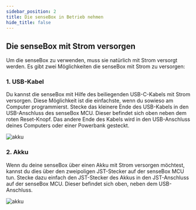 ```yaml
---
sidebar_position: 2
title: Die senseBox in Betrieb nehmen
hide_title: false
---
```

## Die senseBox mit Strom versorgen
<div>
<p>
Um die senseBox zu verwenden, muss sie natürlich mit Strom versorgt werden. Es gibt zwei Möglichkeiten die senseBox mit Strom zu versorgen:
</p>
<h3> 1. USB-Kabel</h3>
<p>
Du kannst die senseBox mit Hilfe des beiliegenden USB-C-Kabels mit Strom versorgen. Diese Möglichkeit ist die einfachste, wenn du sowieso am Computer programmierst.
Stecke das kleinere Ende des USB-Kabels in den USB-Anschluss des senseBox MCU. Dieser befindet sich oben neben dem roten Reset-Knopf. Das andere Ende des Kabels wird in den USB-Anschluss deines Computers oder einer Powerbank gesteckt.
</p>
<img src="/img/blockly-bilder/inbetriebnahme/s2/1.png" alt="akku"/>
<h3> 2. Akku       </h3>
<p>
Wenn du deine senseBox über einen Akku mit Strom versorgen möchtest, kannst du dies über den zweipoligen JST-Stecker auf der senseBox MCU tun. Stecke dazu einfach den JST-Stecker des Akkus in den JST-Anschluss auf der senseBox MCU. Dieser befindet sich oben, neben dem USB-Anschluss.
</p>
<img src="/img/blockly-bilder/inbetriebnahme/s2/2.png" alt="akku"/>

</div>
